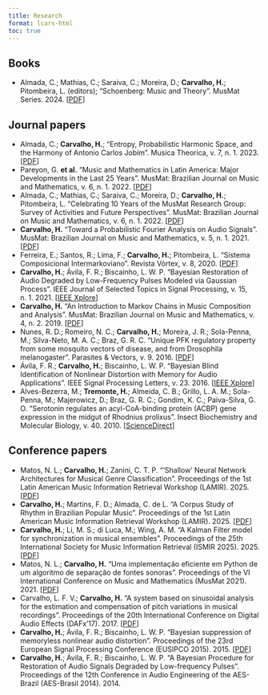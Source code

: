 ---
title: Research
format: lcars-html
toc: true
---

## Books
* Almada, C.; Mathias, C.; Saraiva, C.; Moreira, D.; **Carvalho, H.**; Pitombeira, L. (editors); "Schoenberg: Music and Theory". MusMat Series. 2024. [[PDF](https://musmat.org/en/musmat-series/volume-i/)]

## Journal papers
* Almada, C.; **Carvalho, H.**; "Entropy, Probabilistic Harmonic Space, and the Harmony of Antonio Carlos Jobim". Musica Theorica, v. 7, n. 1. 2023. [[PDF](https://revistamusicatheorica.tema.mus.br/index.php/musica-theorica/article/view/202)]
* Pareyon, G. **et al.** "Music and Mathematics in Latin America: Major Developments in the Last 25 Years". MusMat: Brazilian Journal on Music and Mathematics, v. 6, n. 1. 2022. [[PDF](https://musmat.org/wp-content/uploads/2022/06/02-Pareyon-et-al-V6N1_2022.pdf)]
* Almada, C.; Mathias, C.; Saraiva, C.; Moreira, D.; **Carvalho, H.**; Pitombeira, L. "Celebrating 10 Years of the MusMat Research Group: Survey of Activities and Future Perspectives". MusMat: Brazilian Journal on Music and Mathematics, v. 6, n. 1. 2022. [[PDF](https://musmat.org/wp-content/uploads/2022/06/03-Almada-et-al-V6N1_2022.pdf)]
* **Carvalho, H.** "Toward a Probabilistic Fourier Analysis on Audio Signals". MusMat: Brazilian Journal on Music and Mathematics, v. 5, n. 1. 2021. [[PDF](https://musmat.org/wp-content/uploads/2021/12/01-Carvalho-V5N2_2021.pdf)]
* Ferreira, E.; Santos, R.; Lima, F.; **Carvalho, H.**; Pitombeira, L. "Sistema Composicional Intermarkoviano". Revista Vórtex, v. 8, 2020. [[PDF](https://periodicos.unespar.edu.br/index.php/vortex/article/view/3794)]
* **Carvalho, H.**; Ávila, F. R.; Biscainho, L. W. P. "Bayesian Restoration of Audio Degraded by Low-Frequency Pulses Modeled via Gaussian Process". IEEE Journal of Selected Topics in Signal Processing, v. 15, n. 1. 2021. [[IEEE Xplore](https://ieeexplore.ieee.org/document/9238480)]
* **Carvalho, H.** "An Introduction to Markov Chains in Music Composition and Analysis". MusMat: Brazilian Journal on Music and Mathematics, v. 4, n. 2. 2019. [[PDF](https://musmat.org/wp-content/uploads/2019/12/06-Carvalho.pdf)]
* Nunes, R. D.; Romeiro, N. C.; **Carvalho, H.**; Moreira, J. R.; Sola-Penna, M.; Silva-Neto, M. A. C.; Braz, G. R. C. "Unique PFK regulatory property from some mosquito vectors of disease, and from Drosophila melanogaster". Parasites & Vectors, v. 9. 2016. [[PDF](https://parasitesandvectors.biomedcentral.com/articles/10.1186/s13071-016-1391-y)]
* Ávila, F. R.; **Carvalho, H.**; Biscainho, L. W. P.  "Bayesian Blind Identification of Nonlinear Distortion with Memory for Audio Applications". IEEE Signal Processing Letters, v. 23. 2016. [[IEEE Xplore](https://ieeexplore.ieee.org/document/7397911)]
* Alves-Bezerra, M.; **Tremonte, H.**; Almeida, C. B.; Grillo, L. A. M.; Sola-Penna, M.; Majerowicz, D.; Braz, G. R. C.; Gondim, K. C.; Paiva-Silva, G. O. "Serotonin regulates an acyl-CoA-binding protein (ACBP) gene expression in the midgut of Rhodnius prolixus". Insect Biochemistry and Molecular Biology, v. 40. 2010. [[ScienceDirect](https://www.sciencedirect.com/science/article/abs/pii/S0965174810000032)]

## Conference papers
* Matos, N. L.; **Carvalho, H.**; Zanini, C. T. P. "'Shallow' Neural Network Architectures for Musical Genre Classification". Proceedings of the 1st Latin American Music Information Retrieval Workshop (LAMIR). 2025. [[PDF](https://zenodo.org/records/14908040)]
* **Carvalho, H.**; Martins, F. D.; Almada, C. de L. "A Corpus Study of Rhythm in Brazilian Popular Music". Proceedings of the 1st Latin American Music Information Retrieval Workshop (LAMIR). 2025. [[PDF](https://zenodo.org/records/14908040)]
* **Carvalho, H.**; Li, M. S.; di Luca, M.; Wing, A. M. "A Kalman Filter model for synchronization in musical ensembles". Proceedings of the 25th International Society for Music Information Retrieval (ISMIR 2025). 2025. [[PDF](https://ismir2024program.ismir.net/poster_347.html)]
* Matos, N. L.; **Carvalho, H.** "Uma implementação eficiente em Python de um algoritmo de separação de fontes sonoras". Proceedings of the VI International Conference on Music and Mathematics (MusMat 2021). 2021. [[PDF](https://musmat.org/wp-content/uploads/2022/06/04_DeMatos_Carvalho.pdf)]
* Carvalho, L. F. V.; **Carvalho, H.** "A system based on sinusoidal analysis for the estimation and compensation of pitch variations in musical recordings". Proceedings of the 20th International Conference on Digital Audio Effects (DAFx'17). 2017. [[PDF](http://dafx17.eca.ed.ac.uk/papers/DAFx17_paper_77.pdf)]
* **Carvalho, H.**; Ávila, F. R.; Biscainho, L. W. P. "Bayesian suppression of memoryless nonlinear audio distortion". Proceedings of the 23rd European Signal Processing Conference (EUSIPCO 2015). 2015. [[PDF](https://www.eurasip.org/Proceedings/Eusipco/Eusipco2015/papers/1570103841.pdf)]
* **Carvalho, H.**; Ávila, F. R.; Biscainho, L. W. P. "A Bayesian Procedure for Restoration of Audio Signals Degraded by Low-frequency Pulses". Proceedings of the 12th Conference in Audio Engineering of the AES-Brazil (AES-Brasil 2014). 2014.

